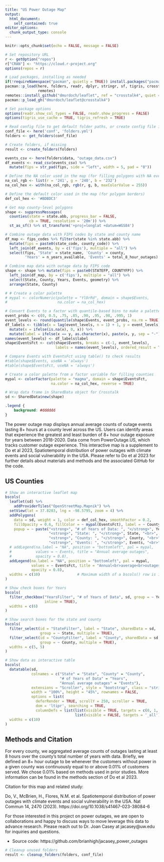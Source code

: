 ```yaml
---
title: "US Power Outage Map"
output: 
  html_document:
    self_contained: true
editor_options: 
  chunk_output_type: console
---
```


```r
knitr::opts_chunk$set(echo = FALSE, message = FALSE)
```

```r
# Set repository URL
r <- getOption("repos")
r["CRAN"] <- "https://cloud.r-project.org"
options(repos = r)

# Load packages, installing as needed
if(!requireNamespace("pacman", quietly = TRUE)) install.packages("pacman")
pacman::p_load(here, folders, readr, dplyr, stringr, sf, tigris, crosstalk, DT, 
               remotes)
remotes::install_github("dmurdoch/leaflet", ref = "crosstalk4", quiet = TRUE)
pacman::p_load_gh("dmurdoch/leaflet@crosstalk4")

# Set package options
options(readr.show_col_types = FALSE, readr.show_progress = FALSE)
options(tigris_use_cache = TRUE, tigris_refresh = TRUE)
```

```r
# Read config file to get default folder paths, or create config file if missing
conf_file <- here('conf', 'folders.yml')
folders <- get_folders(conf_file)
```

```r
# Create folders, if missing
result <- create_folders(folders)
```

```r
events_csv <- here(folders$data, "outage_data.csv")
df_events <- read_csv(events_csv) %>% 
  mutate(fips = str_pad(fips, side = "left", width = 5, pad = "0"))
```

```r
# Define the NA color used in the map (for filling polygons with NA events)
na_col_rgb <- list(r = '241', g = '240', b = '232')
na_col_hex <- with(na_col_rgb, rgb(r, g, b, maxColorValue = 255))

# Define the default color used in the map (for polygon borders)
def_col_hex <- '#BDBDC3'

# Get map county-level polygons
shape <- suppressMessages(
  counties(state = state.abb, progress_bar = FALSE, 
           cb = TRUE, resolution = '20m')) %>%
  st_as_sf() %>% st_transform('+proj=longlat +datum=WGS84')

# Combine outage data with FIPS codes by state and county name
df_map <- fips_codes %>% filter(state %in% state.abb) %>% 
  mutate(fips = paste0(state_code, county_code)) %>%
  left_join(df_events, by = c('fips'), multiple = "all") %>% 
  select(fips, 'State' = state_name, 'County' = county, 
         'Years' = n_years_available, 'Events' = total_8_hour_outages)

# Combine map data with outage data by FIPS code
shape <- shape %>% mutate(fips = paste0(STATEFP, COUNTYFP)) %>%
  left_join(df_map, by = c('fips'), multiple = "all") %>%
  select(State, County, Years, Events, geometry) %>%
  arrange(State, County)

# # Create a color palette
# mypal <- colorNumeric(palette = "YlOrRd", domain = shape$Events,
#                       na.color = na_col_hex)

# Convert Events to a factor with quantile-based bins to make a palette
event_probs <- c(0, 0.5, .75, .85, .90, .95, .98, .995, 1)
event_levels <- round(quantile(shape$Events, event_probs, na.rm = TRUE))
df_labels <- tibble(x = lag(event_levels, n = 1) + 1, y = event_levels) %>%
  mutate(x = ifelse(is.na(x), 0, x)) %>% 
  mutate(label = ifelse(x == y, as.character(x), paste(x, y, sep = "-")))
names(event_levels) <- df_labels$label
shape$EventsFct <- cut(shape$Events, breaks = c(-1, event_levels), 
                       labels = names(event_levels), ordered_result = TRUE)

# Compare Events with EventsFct using table() to check results
#table(shape$Events, useNA = 'always')
#table(shape$EventsFct, useNA = 'always')

# Create a color palette from a factor variable for filling counties
mypal <- colorFactor(palette = "magma", domain = shape$EventsFct, 
                     na.color = na_col_hex, reverse = TRUE)

# Wrap data frame in SharedData object for Crosstalk
sd <- SharedData$new(shape)
```

```css
.legend {
    background: #dddddd
}
```

The power outage map displays annual average counts of outage events lasting 8+ hours at a county level across the US. Users can identify areas that experience the greatest and least burden of 8+ hour outage exposure for years between 2018-2020. Data come from PowerOutage.US, which tracks customer outage experience. This interactive map is a supplement to Do et al 2023, Spatiotemporal distribution of power outages with climate events and social vulnerability in the USA. Please refer to Do et al 2023 for further details about materials and methods and the associated GitHub for the code. 

## US Counties

```r
# Show an interactive leaflet map
bscols(
  leaflet(sd) %>% 
    addProviderTiles("OpenStreetMap.Mapnik") %>%
  setView(lat = 37.8283, lng = -98.5795, zoom = 4) %>%
  addPolygons(
    data = sd, weight = 1, color = def_col_hex, smoothFactor = 0.2, 
    fillOpacity = 0.6, fillColor = ~ mypal(EventsFct), label = ~ County, 
    popup = ~ paste("<strong>", "# of Years of Data: ", "</strong>", Years, "<br>",
                    "<strong>", "State: ", "</strong>", State, "<br>",
                    "<strong>", "County: ", "</strong>", County, "<br>",
                    "<strong>", "Events: ", "</strong>", Events, "<br>")) %>%
  # addLegend(na.label = "NA", position = "bottomleft", pal = mypal, 
  #           values = ~ Events, title = "Annual average outages", 
  #           opacity = 0.8),
  addLegend(na.label = "NA", position = "bottomleft", pal = mypal,
            values = ~ EventsFct, title = "Annual<br>average<br>outages", 
            opacity = 0.8),
  widths = c(10)                 # Maximum width of a bscols() row is 12
)
```

```r
# Show check boxes for Years
bscols(
  filter_checkbox("YearsFilter", "# of Years of Data", sd, group = ~ Years,
                  inline = TRUE),
  widths = c(6)
)

# Show search boxes for the state and county
bscols(
  filter_select(id = "StateFilter", label = "State", sharedData = sd, 
                group = ~ State, multiple = TRUE),
  filter_select(id = "CountyFilter", label = "County", sharedData = sd, 
                group = ~ County, multiple = TRUE),
  widths = c(5, 5)
)
```

```r
# Show data as interactive table
bscols(
  datatable(sd, 
            colnames = c("State" = "State", "County" = "County", 
                         "# of Years of Data" = "Years", 
                         "Annual average outages" = "Events"),
            extensions = "Scroller", style = "bootstrap", class = "stripe",
            width = "100%", height = "45%", rownames = FALSE,
            options = list(
              deferRender = TRUE, scrollY = 250, scroller = TRUE, 
              dom = 'ltipr', searching = TRUE,
              columnDefs = list(list(visible = TRUE, targets = c(0, 1, 2, 3)),
                                list(visible = FALSE, targets = '_all')))),
  widths = c(10)
)
```

## Methods and Citation
For every county, we aggregated average counts of outages lasting at least 8 hours over the county’s total number of years with data. Briefly, we defined an 8+ hour outage to be whenever the customers without power in a given county was continuously equal to or above 0.01% of customers served. We chose 0.01% based on methods used in prior studies. More information can be found in the methods section of Do et al 2023.

Citation for this map and related study:

Do, V., McBrien, H., Flores, N.M. et al. Spatiotemporal distribution of power outages with climate events and social vulnerability in the USA. Nat Commun 14, 2470 (2023). https://doi.org/10.1038/s41467-023-38084-6


For those interested in this project on power outages, we are open to collaborations and happy to discuss ways to move leverage this data to advance research. Please reach out to Dr. Joan Casey at jacasey@uw.edu for inquiries and questions.

- Source code: https://github.com/brianhigh/jacasey_power_outages

```r
# Cleanup unused folders
result <- cleanup_folders(folders, conf_file) 
```
